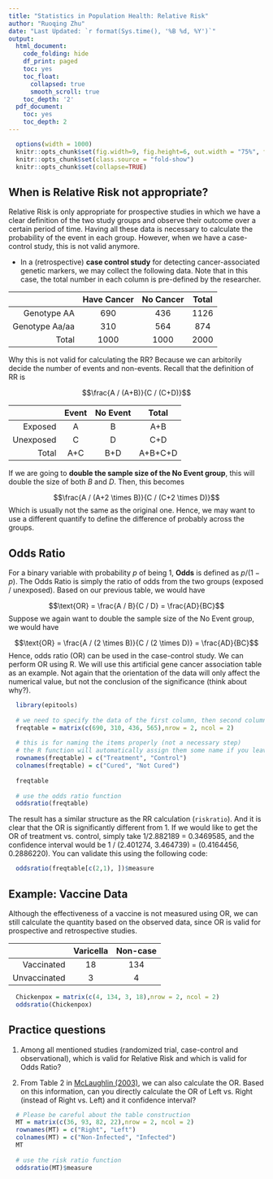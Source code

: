 ```yaml
---
title: "Statistics in Population Health: Relative Risk"
author: "Ruoqing Zhu"
date: "Last Updated: `r format(Sys.time(), '%B %d, %Y')`"
output:
  html_document:
    code_folding: hide
    df_print: paged
    toc: yes
    toc_float:
      collapsed: true
      smooth_scroll: true
    toc_depth: '2'
  pdf_document:
    toc: yes
    toc_depth: 2
---
```


```r
  options(width = 1000)
  knitr::opts_chunk$set(fig.width=9, fig.height=6, out.width = "75%", fig.align = 'center')
  knitr::opts_chunk$set(class.source = "fold-show")
  knitr::opts_chunk$set(collapse=TRUE)
```

## When is Relative Risk not appropriate? 

Relative Risk is only appropriate for prospective studies in which we have a clear definition of the two study groups and observe their outcome over a certain period of time. Having all these data is necessary to calculate the probability of the event in each group. However, when we have a case-control study, this is not valid anymore. 

  * In a (retrospective) __case control study__ for detecting cancer-associated genetic markers, we may collect the following data. Note that in this case, the total number in each column is pre-defined by the researcher. 
  
$\quad$       | Have Cancer | No Cancer | Total
-----: | :----: | :----: | :----:
Genotype AA | 690 | 436 | 1126
Genotype Aa/aa | 310  | 564 | 874
Total | 1000 | 1000 | 2000  

Why this is not valid for calculating the RR? Because we can arbitorily decide the number of events and non-events. Recall that the definition of RR is 

$$\frac{A / (A+B)}{C / (C+D)}$$

$\quad$       | Event | No Event | Total
-----: | :----: | :----: | :----:
Exposed | A | B | A+B
Unexposed | C  | D | C+D
Total | A+C | B+D | A+B+C+D

If we are going to __double the sample size of the No Event group__, this will double the size of both $B$ and $D$. Then, this becomes 

$$\frac{A / (A+2 \times B)}{C / (C+2 \times D)}$$
Which is usually not the same as the original one. Hence, we may want to use a different quantify to define the difference of probably across the groups. 

## Odds Ratio

For a binary variable with probability $p$ of being 1, __Odds__ is defined as $p / (1-p)$. The Odds Ratio is simply the ratio of odds from the two groups (exposed / unexposed). Based on our previous table, we would have 

$$\text{OR} = \frac{A / B}{C / D} = \frac{AD}{BC}$$
Suppose we again want to double the sample size of the No Event group, we would have 

$$\text{OR} = \frac{A / (2 \times B)}{C / (2 \times D)} = \frac{AD}{BC}$$
Hence, odds ratio (OR) can be used in the case-control study. We can perform OR using R. We will use this artificial gene cancer association table as an example. Not again that the orientation of the data will only affect the numerical value, but not the conclusion of the significance (think about why?).

```r
  library(epitools)
  
  # we need to specify the data of the first column, then second column
  freqtable = matrix(c(690, 310, 436, 565),nrow = 2, ncol = 2)
  
  # this is for naming the items properly (not a necessary step)
  # the R function will automatically assign them some name if you leave them empty. 
  rownames(freqtable) = c("Treatment", "Control")
  colnames(freqtable) = c("Cured", "Not Cured")  
  
  freqtable
  
  # use the odds ratio function
  oddsratio(freqtable)
```

The result has a similar structure as the RR calculation (`riskratio`). And it is clear that the OR is significantly different from 1. If we would like to get the OR of treatment vs. control, simply take 1/2.882189 = 0.3469585, and the confidence interval would be 1 / (2.401274, 3.464739) = (0.4164456, 0.2886220). You can validate this using the following code:

```r
  oddsratio(freqtable[c(2,1), ])$measure
```

## Example: Vaccine Data

Although the effectiveness of a vaccine is not measured using OR, we can still calculate the quantity based on the observed data, since OR is valid for prospective and retrospective studies. 

$\quad$       | Varicella | Non-case
-----:        | :----:    | :----: 
Vaccinated    | 18        | 134 
Unvaccinated  | 3         | 4

```r
  Chickenpox = matrix(c(4, 134, 3, 18),nrow = 2, ncol = 2)
  oddsratio(Chickenpox)
```

## Practice questions 

  1. Among all mentioned studies (randomized trial, case-control and observational), which is valid for Relative Risk and which is valid for Odds Ratio?
  
  2. From Table 2 in [McLaughlin (2003)](https://teazrq.github.io/Stat-PopHealth/papers/McLaughlin2003Extensive.pdf), we can also calculate the OR. Based on this information, can you directly calculate the OR of Left vs. Right (instead of Right vs. Left) and it confidence interval?
  
```r
  # Please be careful about the table construction
  MT = matrix(c(36, 93, 82, 22),nrow = 2, ncol = 2)
  rownames(MT) = c("Right", "Left")
  colnames(MT) = c("Non-Infected", "Infected")
  MT
  
  # use the risk ratio function
  oddsratio(MT)$measure
```